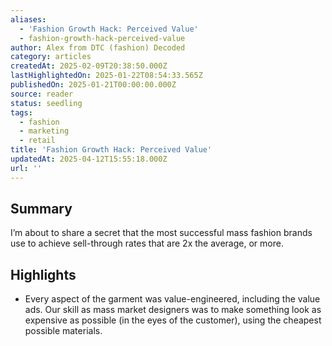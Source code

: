 ```yaml
---
aliases:
  - 'Fashion Growth Hack: Perceived Value'
  - fashion-growth-hack-perceived-value
author: Alex from DTC (fashion) Decoded
category: articles
createdAt: 2025-02-09T20:38:50.000Z
lastHighlightedOn: 2025-01-22T08:54:33.565Z
publishedOn: 2025-01-21T00:00:00.000Z
source: reader
status: seedling
tags:
  - fashion
  - marketing
  - retail
title: 'Fashion Growth Hack: Perceived Value'
updatedAt: 2025-04-12T15:55:18.000Z
url: ''
---
```

## Summary

I’m about to share a secret that the most successful mass fashion brands use to achieve sell-through rates that are 2x the average, or more.

## Highlights

- Every aspect of the garment was value-engineered, including the value ads. Our skill as mass market designers was to make something look as expensive as possible (in the eyes of the customer), using the cheapest possible materials.
